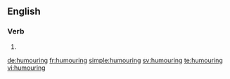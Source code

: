 ==English==

===Verb===
{{head|en|present participle}}

# {{present participle of|humour|lang=en|nocat=1}}

[[de:humouring]]
[[fr:humouring]]
[[simple:humouring]]
[[sv:humouring]]
[[te:humouring]]
[[vi:humouring]]